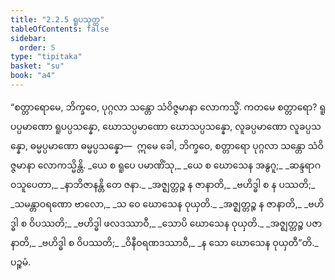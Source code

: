 ```yaml
---
title: "2.2.5 ရူပသုတ္တ"
tableOfContents: false
sidebar:
  order: 5
type: "tipitaka"
basket: "su"
book: "a4"
---
```



<DynamicBreadcrumb />

<Division number="65" book="a4" e="ch" v="15" p="382">

<Paragraph number="478" book="a4">
“စတ္တာရောမေ, ဘိက္ခဝေ, ပုဂ္ဂလာ သန္တော သံဝိဇ္ဇမာနာ လောကသ္မိံ. ကတမေ စတ္တာရော? ရူပပ္ပမာဏော ရူပပ္ပသန္နော, ဃောသပ္ပမာဏော ဃောသပ္ပသန္နော, လူခပ္ပမာဏော လူခပ္ပသန္နော, ဓမ္မပ္ပမာဏော ဓမ္မပ္ပသန္နော—  ဣမေ ခေါ, ဘိက္ခဝေ, စတ္တာရော ပုဂ္ဂလာ သန္တော သံဝိဇ္ဇမာနာ လောကသ္မိန္တိ.
</Paragraph>

<Paragraph number="479" type="verses" book="a4">
_ယေ စ ရူပေ ပမာဏိံသု,_  
_ယေ စ ဃောသေန အနွဂူ;_  
_ဆန္ဒရာဂဝသူပေတာ,_  
_နာဘိဇာနန္တိ တေ ဇနာ._  

</Paragraph>

<Paragraph number="480" type="verses" book="a4">
_အဇ္ဈတ္တဉ္စ န ဇာနာတိ,_  
_ဗဟိဒ္ဓါ စ န ပဿတိ;_  
_သမန္တာဝရဏော ဗာလော,_  
_သ ဝေ ဃောသေန ဝုယှတိ._  

</Paragraph>

<Paragraph number="481" type="verses" book="a4">
_အဇ္ဈတ္တဉ္စ န ဇာနာတိ,_  
_ဗဟိဒ္ဓါ စ ဝိပဿတိ;_  
_ဗဟိဒ္ဓါ ဖလဒဿာဝီ,_  
_သောပိ ဃောသေန ဝုယှတိ._  

</Paragraph>

<Paragraph number="482" type="verses" book="a4">
_အဇ္ဈတ္တဉ္စ ပဇာနာတိ,_  
_ဗဟိဒ္ဓါ စ ဝိပဿတိ;_  
_ဝိနီဝရဏဒဿာဝီ,_  
_န သော ဃောသေန ဝုယှတီ”တိ._  


</Paragraph>
</Division>

<Paragraph number="483" type="center" book="a4">
ပဉ္စမံ.
</Paragraph>